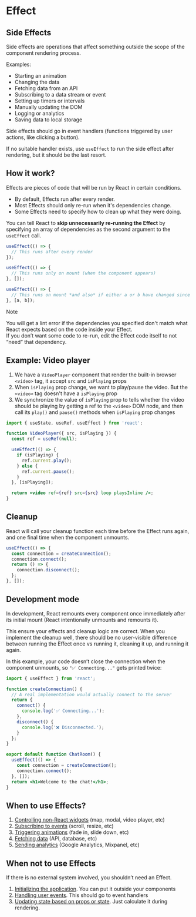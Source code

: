 # Effect

## Side Effects

Side effects are operations that affect something outside the scope of the component rendering process.

Examples:
- Starting an animation
- Changing the data
- Fetching data from an API
- Subscribing to a data stream or event
- Setting up timers or intervals
- Manually updating the DOM
- Logging or analytics
- Saving data to local storage

Side effects should go in event handlers (functions triggered by user actions, like clicking a button).

If no suitable handler exists, use `useEffect` to run the side effect after rendering, but it should be the last resort.


## How it work?

Effects are pieces of code that will be run by React in certain conditions.

- By default, Effects run after every render.
- Most Effects should only re-run when it's dependencies change.
- Some Effects need to specify how to clean up what they were doing.

You can tell React to **skip unnecessarily re-running the Effect** by specifying an array of dependencies as the second argument to the `useEffect` call.

```js
useEffect(() => {
  // This runs after every render
});

useEffect(() => {
  // This runs only on mount (when the component appears)
}, []);

useEffect(() => {
  // This runs on mount *and also* if either a or b have changed since the last render
}, [a, b]);
```

> [!NOTE]
> You will get a lint error if the dependencies you specified don't match what React expects based on the code inside your Effect.   
> If you don’t want some code to re-run, edit the Effect code itself to not “need” that dependency.


## Example: Video player

1. We have a `VideoPlayer` component that render the built-in browser `<video>` tag, it accept `src` and `isPlaying` props
2. When `isPlaying` prop change, we want to play/pause the video. But the `<video>` tag doesn't have a `isPlaying` prop
3. We synchronize the value of `isPlaying` prop to tells whether the video should be playing by getting a ref to the `<video>` DOM node, and then call its `play()` and `pause()` methods when `isPlaying` prop changes

```jsx
import { useState, useRef, useEffect } from 'react';

function VideoPlayer({ src, isPlaying }) {
  const ref = useRef(null);

  useEffect(() => {
    if (isPlaying) {
      ref.current.play();
    } else {
      ref.current.pause();
    }
  }, [isPlaying]);

  return <video ref={ref} src={src} loop playsInline />;
}
```


## Cleanup

React will call your cleanup function each time before the Effect runs again, and one final time when the component unmounts. 

```js
useEffect(() => {
  const connection = createConnection();
  connection.connect();
  return () => {
    connection.disconnect();
  };
}, []);
```


## Development mode

In development, React remounts every component once immediately after its initial mount (React intentionally unmounts and remounts it).

This ensure your effects and cleanup logic are correct. When you implement the cleanup well, there should be no user-visible difference between running the Effect once vs running it, cleaning it up, and running it again.

In this example, your code doesn’t close the connection when the component unmounts, so `"✅ Connecting..."` gets printed twice:

```jsx
import { useEffect } from 'react';

function createConnection() {
  // A real implementation would actually connect to the server
  return {
    connect() {
      console.log('✅ Connecting...');
    },
    disconnect() {
      console.log('❌ Disconnected.');
    }
  };
}

export default function ChatRoom() {
  useEffect(() => {
    const connection = createConnection();
    connection.connect();
  }, []);
  return <h1>Welcome to the chat!</h1>;
}
```


## When to use Effects?

1. [Controlling non-React widgets](https://react.dev/learn/synchronizing-with-effects#controlling-non-react-widgets) (map, modal, video player, etc)
2. [Subscribing to events](https://react.dev/learn/synchronizing-with-effects#subscribing-to-events) (scroll, resize, etc)
3. [Triggering animations](https://react.dev/learn/synchronizing-with-effects#triggering-animations) (fade in, slide down, etc)
4. [Fetching data](https://react.dev/learn/synchronizing-with-effects#fetching-data) (API, database, etc)
5. [Sending analytics](https://react.dev/learn/synchronizing-with-effects#sending-analytics) (Google Analytics, Mixpanel, etc)


## When not to use Effects

If there is no external system involved, you shouldn’t need an Effect.

1. [Initializing the application](https://react.dev/learn/synchronizing-with-effects#not-an-effect-initializing-the-application). You can put it outside your components
2. [Handling user events](https://react.dev/learn/synchronizing-with-effects#not-an-effect-buying-a-product). This should go to event handlers
3. [Updating state based on props or state](https://react.dev/learn/you-might-not-need-an-effect#updating-state-based-on-props-or-state). Just calculate it during rendering.
